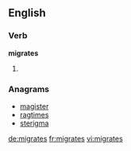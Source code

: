 ==English==

===Verb===
'''migrates'''

# {{third-person singular of|[[migrate]]}}

===Anagrams===
* [[magister#English|magister]]
* [[ragtimes#English|ragtimes]]
* [[sterigma#English|sterigma]]

[[de:migrates]]
[[fr:migrates]]
[[vi:migrates]]